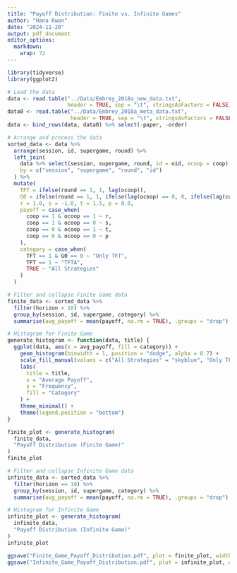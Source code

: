 ```yaml
---
title: "Payoff Distribution: Finite vs. Infinite Games"
author: "Hana Kwon"
date: "2024-11-20"
output: pdf_document
editor_options: 
  markdown: 
    wrap: 72
---
```

```r
library(tidyverse)
library(ggplot2)
```

```r
# Load the data
data <- read.table("../Data/Embrey_2018a_new_data.txt", 
                   header = TRUE, sep = "\t", stringsAsFactors = FALSE)
data0 <- read.table("../Data/Embrey_2018a_meta_data.txt", 
                    header = TRUE, sep = "\t", stringsAsFactors = FALSE)
data <- bind_rows(data, data0) %>% select(-paper, -order)

# Arrange and process the data
sorted_data <- data %>%
  arrange(session, id, supergame, round) %>%
  left_join(
    data %>% select(session, supergame, round, id = oid, ocoop = coop),
    by = c("session", "supergame", "round", "id")
  ) %>%
  mutate(
    TFT = ifelse(round == 1, 1, lag(ocoop)),
    G0 = ifelse(round == 1, 1, ifelse(lag(ocoop) == 0, 0, ifelse(lag(coop) == 0, 0, 1))),
    r = 1.0, s = -1.0, t = 1.5, p = 0.0,
    payoff = case_when(
      coop == 1 & ocoop == 1 ~ r,
      coop == 1 & ocoop == 0 ~ s,
      coop == 0 & ocoop == 1 ~ t,
      coop == 0 & ocoop == 0 ~ p
    ),
    category = case_when(
      TFT == 1 & G0 == 0 ~ "Only TFT",
      TFT == 1 ~ "TFTA",
      TRUE ~ "All Strategies"
    )
  )
```

```r
# Filter and collapse Finite Game data
finite_data <- sorted_data %>%
  filter(horizon < 10) %>%
  group_by(session, id, supergame, category) %>%
  summarise(avg_payoff = mean(payoff, na.rm = TRUE), .groups = "drop")

# Histogram for Finite Game
generate_histogram <- function(data, title) {
  ggplot(data, aes(x = avg_payoff, fill = category)) +
    geom_histogram(binwidth = 1, position = "dodge", alpha = 0.7) +
    scale_fill_manual(values = c("All Strategies" = "skyblue", "Only TFT" = "red", "TFTA" = "orange")) +
    labs(
      title = title,
      x = "Average Payoff",
      y = "Frequency",
      fill = "Category"
    ) +
    theme_minimal() +
    theme(legend.position = "bottom")
}

finite_plot <- generate_histogram(
  finite_data,
  "Payoff Distribution (Finite Game)"
)
finite_plot

```

```r
# Filter and collapse Infinite Game data
infinite_data <- sorted_data %>%
  filter(horizon == 10) %>%
  group_by(session, id, supergame, category) %>%
  summarise(avg_payoff = mean(payoff, na.rm = TRUE), .groups = "drop")

# Histogram for Infinite Game
infinite_plot <- generate_histogram(
  infinite_data,
  "Payoff Distribution (Infinite Game)"
)
infinite_plot

```

```r
ggsave("Finite_Game_Payoff_Distribution.pdf", plot = finite_plot, width = 10, height = 6)
ggsave("Infinite_Game_Payoff_Distribution.pdf", plot = infinite_plot, width = 10, height = 6)

```


